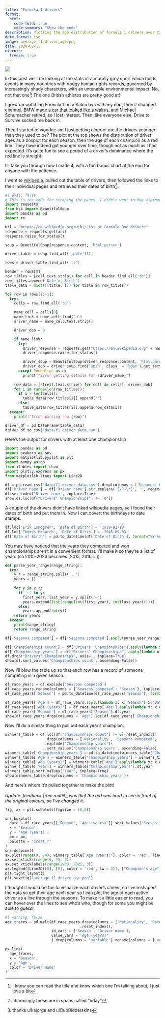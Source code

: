 ```yaml
---
title: "Formula 1 drivers"
format:
  html:
    code-fold: true
    code-summary: "Show the code"
description: Plotting the age distribution of formula 1 drivers over time
date-format: iso
image: average_f1_driver_age.png
date: 2024-02-15
execute:
  freeze: true
---
```

![](average_f1_driver_age.png)

In this post we'll be looking at the stats of a morally grey sport which holds events in many countries with dodgy human rights records, governed by increasingly shady characters, with an untenable environmental impact. No, not that one^[I know you can read the title and know which one I'm talking about, I just love a bit]! The one British athletes are pretty good at!

I grew up watching Formula 1 on a Saturdays with my dad, then it changed channel, BMW made [a car that looked like a walrus](https://upload.wikimedia.org/wikipedia/commons/3/38/Montoya_2004_Canada.jpg), and Michael Schumacher retired, so I lost interest. Then, like everyone else, Drive to Survive sucked me back in.

Then I started to wonder: am I just getting older or are the drivers younger than they used to be? The plot at the top shows the distribution of driver ages as a boxplot for each season, then the age of each champion as a red line. They have indeed got younger over time, though not as much as I had expected. It's quite fun to see a period of a driver's dominance where the red line is straight.

I'll take you through how I made it, with a fun bonus chart at the end for anyone with the patience.

I went to [wikipedia](https://en.wikipedia.org/wiki/List_of_Formula_One_drivers), pulled out the table of drivers, then followed the links to their individual pages and retrieved their dates of birth^[charmingly these are in spans called "bday"].

```python
#| eval: false
# This is the code for scraping the pages. I didn't want to bug wikipedia every time I render the page, so I've stored the output locally
import requests
from bs4 import BeautifulSoup
import pandas as pd
import re

url = "https://en.wikipedia.org/wiki/List_of_Formula_One_drivers"
response = requests.get(url)
response.raise_for_status()

soup = BeautifulSoup(response.content, 'html.parser')

driver_table = soup.find_all('table')[2]

rows = driver_table.find_all('tr')

header = rows[0]
row_titles = [cell.text.strip() for cell in header.find_all('th')]
row_titles.append('Date of Birth')
table_data = dict([(title, []) for title in row_titles])

for row in rows[1:-1]:
  try:
    cells = row.find_all('td')

    name_cell = cells[0]
    name_link = name_cell.find('a')
    driver_name = name_cell.text.strip()

    driver_dob = 0

    if name_link:
      try:
        driver_response = requests.get("https://en.wikipedia.org" + name_link['href'])
        driver_response.raise_for_status()

        driver_soup = BeautifulSoup(driver_response.content, 'html.parser')
        driver_dob = driver_soup.find('span', class_ = 'bday').get_text()
      except Exception as e:
        print(f"Error getting details for {driver_name}")
  
    row_data = [*[cell.text.strip() for cell in cells], driver_dob]
    for i in range(len(row_titles)):
      if i > len(cells):
        table_data[row_titles[i]].append('')
      else:
        table_data[row_titles[i]].append(row_data[i])
  except:
    print(f"Error parsing row {row}")

driver_df = pd.DataFrame(table_data)
driver_df.to_csv('data/f1_driver_data.csv')
```
Here's the output for drivers with at least one championship
```python
import pandas as pd
import seaborn as sns
import matplotlib.pyplot as plt
import numpy as np
from itables import show
import plotly.express as px
from matplotlib.lines import Line2D

df = pd.read_csv('data/f1_driver_data.csv').drop(columns = ['Unnamed: 0', 'Race entries', 'Race starts', 'Pole positions', 'Race wins', 'Podiums', 'Fastest laps', 'Points[a]'])
df['Driver name'] = df['Driver name'].str.replace('[\^~\*]', '', regex=True)
df.set_index('Driver name', inplace=True)
show(df.loc[df["Drivers' Championships"] != '0'])
```
A couple of the drivers didn't have linked wikipedia pages, so I found their dates of birth and put them in. Now I can covert the birthdays to date stamps.
```python
df.loc['Erik Lundgren', 'Date of Birth'] = '1919-02-19'
df.loc['Thomas Monarch', 'Date of Birth'] = '1945-09-03'
df['Date of Birth'] = pd.to_datetime(df['Date of Birth'], format="%Y-%m-%d")
```
You may have noticed that the years they competed and won championships aren't in a convenient format. I'll make it so they're a list of years (so 2015-2023 becomes [2015, 2016,...]).
```python
def parse_year_range(range_string):
  try:
    y_r = range_string.split(', ')
    years = []
  
    for y in y_r:
      if '–' in y:
        first_year, last_year = y.split('–')
        years.extend(list(range(int(first_year), int(last_year)+1)))
      else:
        years.append(int(y))
    return years
  except:
    print(range_string)
    return range_string

df['Seasons competed'] = df['Seasons competed'].apply(parse_year_range)
```

```python
df['Championships count'] = df["Drivers' Championships"].apply(lambda x: int(x[0]))
df['Championship years'] = df["Drivers' Championships"].apply(lambda x: 0 if int(x[0])==0 else parse_year_range(x[1:]))
df.drop("Drivers' Championships", axis=1, inplace=True)
show(df.sort_values('Championships count', ascending=False))
```
Now I'll blow the table up so that each row has a record of someone competing in a given season.
```python
df_race_years = df.explode('Seasons competed')
df_race_years.rename(columns = {'Seasons competed': 'Season'}, inplace=True)
df_race_years['Season'] = pd.to_datetime(df_race_years['Season'], format="%Y")
```

```python
df_race_years['Age'] = df_race_years.apply(lambda x: x['Season']-x['Date of Birth'], axis=1)
df_race_years['Age (years)'] = df_race_years['Age'].apply(lambda x: x.days/365.25)
df_race_years['Season'] = df_race_years['Season'].dt.year
show(df_race_years.drop(columns = 'Age').loc[df_race_years['Championships count'] != 0])
```
Now I'll do a similar thing to pull out each year's champion.
```python
winners_table = df.loc[df['Championships count'] != 0].reset_index()\
                  .drop(columns = ['Nationality', 'Seasons competed', 'Championships count'])\
                  .explode('Championship years')\
                  .sort_values('Championship years', ascending=False)
winners_table['Championship years'] = pd.to_datetime(winners_table['Championship years'], format='%Y')
winners_table['Age'] = winners_table['Championship years'] - winners_table['Date of Birth']
winners_table['Age (years)'] = winners_table['Age'].apply(lambda x: x.days/365.25)
winners_table['Year'] = winners_table['Championship years'].dt.year
winners_table.sort_values('Year', inplace=True)
show(winners_table.drop(columns = 'Championship years'))
```
And here's where it's pulled together to make the plot!

*Update: feedback from reddit^[thanks u/kajorge and u/BubBidderskins] was that the red was hard to see in front of the original colours, so I've changed it.*
```python
fig, ax = plt.subplots(figsize = (8,6))

sns.boxplot(
  data = df_race_years[['Season', 'Age (years)']].sort_values('Season'),
  x = 'Season',
  y = 'Age (years)',
  ax = ax,
  palette = 'crest_r'
)
sns.despine()
ax.plot(range(0, 74), winners_table['Age (years)'], color = 'red', linewidth = 2)
ax.set_xticks(range(0, 75, 5))
ax.set_xticklabels(range(1950, 2025, 5))
ax.legend([Line2D([0], [0], color = 'red', lw = 2)], ["Champion's age"], frameon=False)
plt.tight_layout()
plt.savefig('average_f1_driver_age.png')
```
I thought it would be fun to visualize each driver's career, so I've reshaped the data so get their age each year so I can plot the age of each active driver as a line through the seasons. To make it a little easier to read, you can hover over the lines to see who's who, though for some you might be able to guess!
```python
#| warning: false
age_traces = pd.melt(df_race_years.drop(columns = ['Nationality', 'Date of Birth', 'Championships count', 'Championship years', 'Age'])
                                  .reset_index(),
                     id_vars = ['Season', 'Driver name'],
                     value_vars = 'Age (years)'
                     ).drop(columns = 'variable').rename(columns = {'value': 'Age'})

px.line(
  age_traces,
  x = 'Season',
  y = 'Age',
  color = 'Driver name'
)
```
